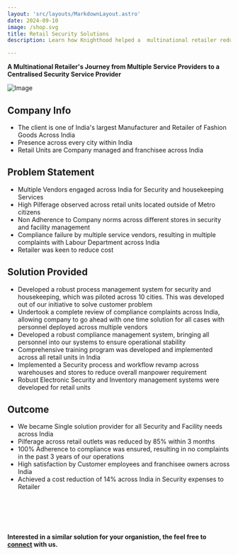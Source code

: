 ```yaml
---
layout: 'src/layouts/MarkdownLayout.astro'
date: 2024-09-10
image: /shop.svg
title: Retail Security Solutions
description: Learn how Knighthood helped a  multinational retailer reduced pilferage, cost and ensured 100% compliance.

---
```




**A Multinational Retailer's Journey from Multiple Service Providers to a Centralised Security Service Provider**

![Image](/shop.svg)

## Company Info

* The client is one of India's largest Manufacturer and Retailer of Fashion Goods Across India
* Presence across every city within India
* Retail Units are Company managed and franchisee across India

## Problem Statement

* Multiple Vendors engaged across India for Security and housekeeping Services
* High Pilferage observed across retail units located outside of Metro citizens
* Non Adherence to Company norms across different stores in security and facility management
* Compliance failure by multiple service vendors, resulting in multiple complaints with Labour Department across India
* Retailer was keen to reduce cost 

## Solution Provided

* Developed a robust process management system for security and housekeeping, which was piloted across 10 cities. This was developed out of our initiative to solve customer problem
* Undertook a complete review of compliance complaints across India, allowing company to go ahead with one time solution for all cases with personnel deployed across multiple vendors
* Developed a robust compliance management system, bringing all personnel into our systems to ensure operational stability
* Comprehensive training program was developed and implemented across all retail units in India
* Implemented a Security process and workflow revamp across warehouses and stores to reduce overall manpower requirement
* Robust Electronic Security and Inventory management systems were developed for retail units


## Outcome

* We became Single solution provider for all Security and Facility needs across India
* Pilferage across retail outlets was reduced by 85% within 3 months
* 100% Adherence to compliance was ensured, resulting in no complaints in the past 3 years of our operations 
* High satisfaction by Customer employees and franchisee owners across India
* Achieved a cost reduction of 14% across India in Security expenses to Retailer

<br></br>
<br></br>

**Interested in a similar solution for your organistion, the feel free to [connect](/contact) with us.**
